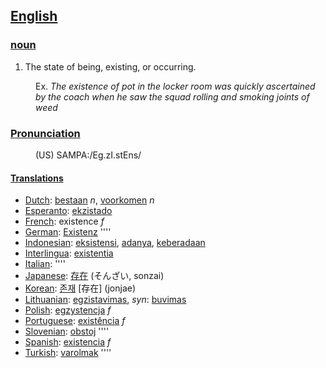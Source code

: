==[[English]]==
===[[noun]]===
# The state of being, existing, or occurring.
:Ex. ''The existence of pot in the locker room was quickly ascertained by the coach when he saw the squad rolling and smoking joints of weed''
===[[Pronunciation]]===
:(US) SAMPA:/Eg.zI.stEns/
==== [[Translation]]s ====
*[[Dutch]]: [[bestaan]] ''n'', [[voorkomen]] ''n''
*[[Esperanto]]: [[ekzistado]]
*[[French]]: existence ''f''
*[[German]]: [[Existenz]] ''''
*[[Indonesian]]: [[eksistensi]], [[ada|adanya]], [[ada|keberadaan]]
*[[Interlingua]]: [[existentia]]
*[[Italian]]: [[]] ''''
*[[Japanese]]: [[存在]] (そんざい, sonzai)
*[[Korean]]: [[존재]] [存在] (jonjae)
*[[Lithuanian]]: [[egzistavimas]], ''syn'': [[buvimas]]
*[[Polish]]: [[egzystencja]] ''f''
*[[Portuguese]]: [[existência]] ''f''
*[[Slovenian]]: [[obstoj]] ''''
*[[Spanish]]: [[existencia]] ''f''
*[[Turkish]]: [[varolmak]] ''''